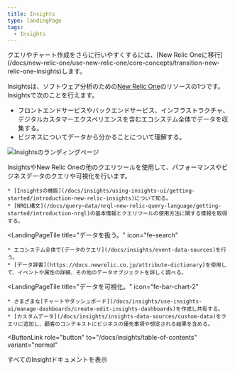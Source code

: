 ```yaml
---
title: Insights
type: landingPage
tags:
  - Insights
---
```


<Callout variant="important">
  クエリやチャート作成をさらに行いやすくするには、[New Relic Oneに移行](/docs/new-relic-one/use-new-relic-one/core-concepts/transition-new-relic-one-insights)します。
</Callout>

Insightsは、ソフトウェア分析のための[New Relic One](/docs/new-relic-one/use-new-relic-one/get-started/introduction-new-relic-one)のリソースの1つです。Insightsで次のことを行えます。

* フロントエンドサービスやバックエンドサービス、インフラストラクチャ、デジタルカスタマーエクスペリエンスを含むエコシステム全体でデータを収集する。
* ビジネスについてデータから分かることについて理解する。

![Insightsのランディングページ](./images/insights-landing-page-prototype1-072020.png "Insightsのランディングページ")

InsightsやNew Relic Oneの他のクエリツールを使用して、パフォーマンスやビジネスデータのクエリや可視化を行います。

<LandingPageTileGrid>
  <LandingPageTile
    title="始めてみましょう。"
    icon="fe-check-square"
  >


    * [Insightsの機能](/docs/insights/using-insights-ui/getting-started/introduction-new-relic-insights)について知る。
    * [NRQL構文](/docs/query-data/nrql-new-relic-query-language/getting-started/introduction-nrql)の基本情報とクエリツールの使用方法に関する情報を取得する。
  </LandingPageTile>

  <LandingPageTile
    title="データを扱う。"
    icon="fe-search"
  >


    * エコシステム全体で[データのクエリ](/docs/insights/event-data-sources)を行う。
    * [データ辞書](https://docs.newrelic.co.jp/attribute-dictionary)を使用して、イベントや属性の詳細、その他のデータオブジェクトを詳しく調べる。
  </LandingPageTile>

  <LandingPageTile
    title="データを可視化。"
    icon="fe-bar-chart-2"
  >


    * さまざまな[チャートやダッシュボード](/docs/insights/use-insights-ui/manage-dashboards/create-edit-insights-dashboards)を作成し共有する。
    * [カスタムデータ](/docs/insights/insights-data-sources/custom-data)をクエリに追加し、顧客のコンテキストにビジネスの優先事項や想定される結果を含める。
  </LandingPageTile>
</LandingPageTileGrid>

<ButtonLink
  role="button"
  to="/docs/insights/table-of-contents"
  variant="normal"
>
  すべてのInsightドキュメントを表示
</ButtonLink>
